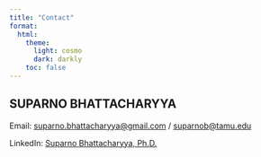 ```yaml
---
title: "Contact"
format:
  html:
    theme:
      light: cosmo
      dark: darkly
    toc: false
---
```


## SUPARNO BHATTACHARYYA

Email: [suparno.bhattacharyya\@gmail.com](mailto:suparno.bhattacharyya@gmail.com) / [suparnob\@tamu.edu](mailto:suparnob@tamu.edu)

LinkedIn: [Suparno Bhattacharyya, Ph.D.](https://www.linkedin.com/in/suparnob/)
